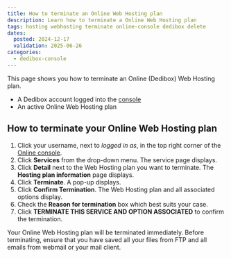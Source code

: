 ```yaml
---
title: How to terminate an Online Web Hosting plan
description: Learn how to terminate a Online Web Hosting plan
tags: hosting webhosting terminate online-console dedibox delete
dates:
  posted: 2024-12-17
  validation: 2025-06-26
categories:
  - dedibox-console
---
```



This page shows you how to terminate an Online (Dedibox) Web Hosting plan.

<Requirements />

- A Dedibox account logged into the [console](https://console.online.net)
- An active Online Web Hosting plan

## How to terminate your Online Web Hosting plan

1. Click your username, next to _logged in as_, in the top right corner of the [Online console](https://console.online.net/).
2. Click **Services** from the drop-down menu. The service page displays.
3. Click **Detail** next to the Web Hosting plan you want to terminate. The **Hosting plan information** page displays.
4. Click **Terminate**. A pop-up displays.
5. Click **Confirm Termination**. The Web Hosting plan and all associated options display.
6. Check the **Reason for termination** box which best suits your case.
7. Click **TERMINATE THIS SERVICE AND OPTION ASSOCIATED** to confirm the termination.

<Message type="important">
Your Online Web Hosting plan will be terminated immediately.
Before terminating, ensure that you have saved all your files from FTP and all emails from webmail or your mail client.
</Message>
